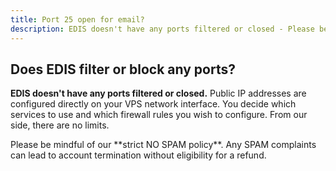 ```yaml
---
title: Port 25 open for email?
description: EDIS doesn't have any ports filtered or closed - Please be mindful of our strict NO SPAM policy. Any SPAM complaints can lead to account termination without eligibility for a refund.
---
```


## Does EDIS filter or block any ports?

**EDIS doesn't have any ports filtered or closed.** Public IP addresses are configured directly on your VPS network interface. You decide which services to use and which firewall rules you wish to configure. From our side, there are no limits.

<Note>
  Please be mindful of our **strict NO SPAM policy**. Any SPAM complaints can
  lead to account termination without eligibility for a refund.
</Note>

